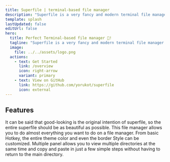 ```yaml
---
title: Superfile | terminal-based file manager
description: "Superfile is a very fancy and modern terminal file manager that can complete the file operations you need!!"
template: splash
lastUpdated: false
editUrl: false
hero:
  title: Perfect Terminal-based file manager 🚀!
  tagline: "Superfile is a very fancy and modern terminal file manager that can complete the file operations you need!!"
  image:
    file: ../../assets/logo.png
  actions:
    - text: Get Started
      link: /overview
      icon: right-arrow
      variant: primary
    - text: View on GitHub
      link: https://github.com/yorukot/superfile
      icon: external
---
```



<GithubStar />

## Features

<CardGrid stagger>
	<Card title="Exquisite and beautiful UI" icon="star">
    It can be said that good-looking is the original intention of superfile, so the entire superfile should be as beautiful as possible.
	</Card>
  <Card title="Complete functions" icon="seti:nunjucks">
		This file manager allows you to do almost everything you want to do on a file manager.
	</Card>
  <Card title="Fully customizable" icon="setting">
    From basic Hotkey, the entire theme color and even the border Style can be customized.
  </Card>
  <Card title="Multiple panel" icon="seti:plan">
		Multiple panel allows you to view multiple directories at the same time and copy and paste in just a few simple steps without having to return to the main directory.
  </Card>
</CardGrid>
<About title="Built with ❤️ by Night Cat and all contributor">

</About>
